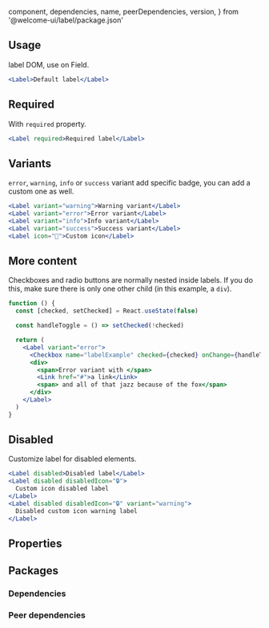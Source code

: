 
  component,
  dependencies,
  name,
  peerDependencies,
  version,
} from '@welcome-ui/label/package.json'

<showcase
  version={version}
  name={name}
  component={component}
  description="Allows user to represents a caption for an item in a user interface."
/>

## Usage

label DOM, use on Field.

```jsx
<Label>Default label</Label>
```

## Required

With `required` property.

```jsx
<Label required>Required label</Label>
```

## Variants

`error`, `warning`, `info` or `success` variant add specific badge, you can add a custom one as well.

```jsx
<Label variant="warning">Warning variant</Label>
<Label variant="error">Error variant</Label>
<Label variant="info">Info variant</Label>
<Label variant="success">Success variant</Label>
<Label icon="🐶">Custom icon</Label>
```

## More content

Checkboxes and radio buttons are normally nested inside labels. If you do this, make sure there is only one other child (in this example, a `div`).

```jsx
function () {
  const [checked, setChecked] = React.useState(false)

  const handleToggle = () => setChecked(!checked)

  return (
    <Label variant="error">
      <Checkbox name="labelExample" checked={checked} onChange={handleToggle} />
      <div>
        <span>Error variant with </span>
        <Link href="#">a link</Link>
        <span> and all of that jazz because of the fox</span>
      </div>
    </Label>
  )
}
```

## Disabled

Customize label for disabled elements.

```jsx
<Label disabled>Disabled label</Label>
<Label disabled disabledIcon="🔒">
  Custom icon disabled label
</Label>
<Label disabled disabledIcon="🔒" variant="warning">
  Disabled custom icon warning label
</Label>
```

## Properties

<props propTypes={props.propTypes.Label} />

## Packages

### Dependencies

<dependencies dependencies={dependencies} />

### Peer dependencies

<dependencies dependencies={peerDependencies} />

<pagination />
